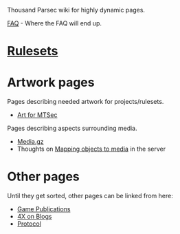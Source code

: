 Thousand Parsec wiki for highly dynamic pages.

[[FAQ]] - Where the FAQ will end up.

= [[Rulesets]] =
{{:Rulesets}}

= Artwork pages =

Pages describing needed artwork for projects/rulesets.

* [[Art for MTSec]]

Pages describing aspects surrounding media.

* [[Media.gz]]
* Thoughts on [[Mapping objects to media]] in the server

= Other pages =

Until they get sorted, other pages can be linked from here:
* [[Game Publications]]
* [[4X on Blogs]]
* [[Protocol]]